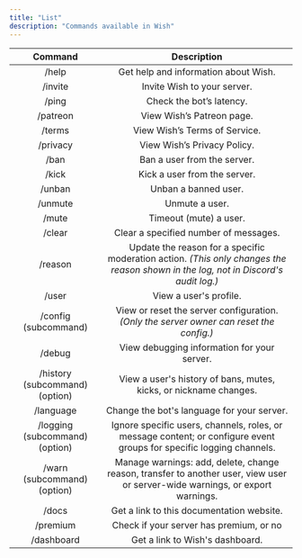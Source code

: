 ```yaml
---
title: "List"
description: "Commands available in Wish"
---
```


| **Command**                    | **Description**                                                                                                                    |
| :----------------------------: | :--------------------------------------------------------------------------------------------------------------------------------: |
| /help                          | Get help and information about Wish.                                                                                               |
| /invite                        | Invite Wish to your server.                                                                                                        |
| /ping                          | Check the bot’s latency.                                                                                                           |
| /patreon                       | View Wish’s Patreon page.                                                                                                          |
| /terms                         | View Wish’s Terms of Service.                                                                                                      |
| /privacy                       | View Wish’s Privacy Policy.                                                                                                        |
| /ban                           | Ban a user from the server.                                                                                                        |
| /kick                          | Kick a user from the server.                                                                                                       |
| /unban                         | Unban a banned user.                                                                                                               |
| /unmute                        | Unmute a user.                                                                                                                     |
| /mute                          | Timeout (mute) a user.                                                                                                             |
| /clear                         | Clear a specified number of messages.                                                                                              |
| /reason                        | Update the reason for a specific moderation action. _(This only changes the reason shown in the log, not in Discord's audit log.)_ |
| /user                          | View a user's profile.                                                                                                             |
| /config (subcommand)           | View or reset the server configuration. _(Only the server owner can reset the config.)_                                            |
| /debug                         | View debugging information for your server.                                                                                        |
| /history (subcommand) (option) | View a user's history of bans, mutes, kicks, or nickname changes.                                                                  |
| /language                      | Change the bot's language for your server.                                                                                         |
| /logging (subcommand) (option) | Ignore specific users, channels, roles, or message content; or configure event groups for specific logging channels.               |
| /warn (subcommand) (option)    | Manage warnings: add, delete, change reason, transfer to another user, view user or server-wide warnings, or export warnings.      |
| /docs                          | Get a link to this documentation website.                                                                                          |
| /premium                       | Check if your server has premium, or no                                                                                            |
| /dashboard                     | Get a link to Wish's dashboard.                                                                                                    |
